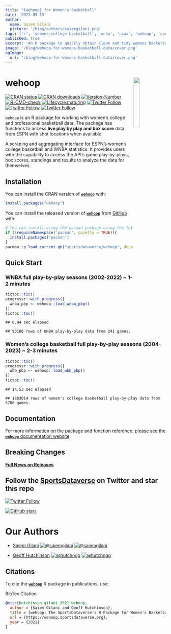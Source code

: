 ---
title: "{wehoop} for Women's Basketball"
date: '2021-05-19'
author:
  name: Saiem Gilani
  picture: '/blog/authors/saiemgilani.png'
tags: ['r', 'womens-college-basketball', 'wnba', 'ncaa', 'wehoop', 'sportsdataverse']
published: true
excerpt: 'An R package to quickly obtain clean and tidy womens basketball play by play data.'
image: '/blog/wehoop-for-womens-basketball-data/cover.png'
ogImage:
  url: '/blog/wehoop-for-womens-basketball-data/cover.png'
---

# wehoop <a href='https://wehoop.sportsdataverse.org'><img src="https://raw.githubusercontent.com/sportsdataverse/wehoop/main/logo.png" align="right"  width="20%" min-width="100px"/></a>

[![CRAN
status](https://img.shields.io/badge/dynamic/json?style=for-the-badge&color=success&label=CRAN%20version&prefix=v&query=%24.Version&url=https%3A%2F%2Fcrandb.r-pkg.org%2Fwehoop)](https://CRAN.R-project.org/package=wehoop)
[![CRAN
downloads](https://img.shields.io/badge/dynamic/json?style=for-the-badge&color=success&label=Downloads&query=%24%5B0%5D.downloads&url=https%3A%2F%2Fcranlogs.r-pkg.org%2Fdownloads%2Ftotal%2F2021-10-26%3Alast-day%2Fwehoop)](https://CRAN.R-project.org/package=wehoop)
[![Version-Number](https://img.shields.io/github/r-package/v/sportsdataverse/wehoop?label=wehoop&logo=R&style=for-the-badge)](https://github.com/sportsdataverse/wehoop)
[![R-CMD-check](https://img.shields.io/github/actions/workflow/status/sportsdataverse/wehoop/R-CMD-check.yaml?branch=main&label=R-CMD-Check&logo=R&logoColor=white&style=for-the-badge)](https://github.com/sportsdataverse/wehoop/actions/workflows/R-CMD-check.yaml)
[![Lifecycle:maturing](https://img.shields.io/badge/lifecycle-maturing-blue.svg?style=for-the-badge&logo=github)](https://github.com/sportsdataverse/wehoop)
[![Twitter
Follow](https://img.shields.io/twitter/follow/saiemgilani?color=blue&label=%40saiemgilani&logo=twitter&style=for-the-badge)](https://twitter.com/saiemgilani)
[![Twitter
Follow](https://img.shields.io/twitter/follow/hutchngo?color=blue&label=%40hutchngo&logo=twitter&style=for-the-badge)](https://twitter.com/hutchngo)
[![Twitter
Follow](https://img.shields.io/twitter/follow/SportsDataverse?color=blue&label=%40SportsDataverse&logo=twitter&style=for-the-badge)](https://twitter.com/SportsDataverse)


`wehoop` is an R package for working with women’s college and
professional basketball data. The package has functions to access **live
play by play and box score** data from ESPN with shot locations when
available.

A scraping and aggregating interface for ESPN’s women’s college
basketball and WNBA statistics. It provides users with the capability to
access the API’s game play-by-plays, box scores, standings and results
to analyze the data for themselves.

## **Installation**

You can install the CRAN version of
[**`wehoop`**](https://CRAN.R-project.org/package=wehoop) with:

``` r
install.packages("wehoop")
```

You can install the released version of
[**`wehoop`**](https://github.com/sportsdataverse/wehoop) from
[GitHub](https://github.com/sportsdataverse/wehoop) with:

``` r
# You can install using the pacman package using the following code:
if (!requireNamespace('pacman', quietly = TRUE)){
  install.packages('pacman')
}
pacman::p_load_current_gh("sportsdataverse/wehoop", dependencies = TRUE, update = TRUE)
```

## **Quick Start**

### **WNBA full play-by-play seasons (2002-2022) \~ 1-2 minutes**

``` r
tictoc::tic()
progressr::with_progress({
  wnba_pbp <- wehoop::load_wnba_pbp()
})
tictoc::toc()
```

    ## 0.94 sec elapsed

    ## 93166 rows of WNBA play-by-play data from 241 games.

### **Women’s college basketball full play-by-play seasons (2004-2023) \~ 2-3 minutes**

``` r
tictoc::tic()
progressr::with_progress({
  wbb_pbp <- wehoop::load_wbb_pbp()
})
tictoc::toc()
```

    ## 14.53 sec elapsed

    ## 1883014 rows of women's college basketball play-by-play data from 5700 games.

## **Documentation**

For more information on the package and function reference, please see
the [**`wehoop`** documentation
website](https://wehoop.sportsdataverse.org).

## **Breaking Changes**

[**Full News on
Releases**](https://wehoop.sportsdataverse.org/news/index.html)

## Follow the [SportsDataverse](https://twitter.com/SportsDataverse) on Twitter and star this repo

[![Twitter
Follow](https://img.shields.io/twitter/follow/SportsDataverse?color=blue&label=%40SportsDataverse&logo=twitter&style=for-the-badge)](https://twitter.com/SportsDataverse)

[![GitHub
stars](https://img.shields.io/github/stars/sportsdataverse/wehoop.svg?color=eee&logo=github&style=for-the-badge&label=Star%20wehoop&maxAge=2592000)](https://github.com/sportsdataverse/wehoop/stargazers/)

# **Our Authors**

-   [Saiem Gilani](https://twitter.com/saiemgilani)
    <a href="https://twitter.com/saiemgilani" target="blank"><img src="https://img.shields.io/twitter/follow/saiemgilani?color=blue&label=%40saiemgilani&logo=twitter&style=for-the-badge" alt="@saiemgilani" /></a>
    <a href="https://github.com/saiemgilani" target="blank"><img src="https://img.shields.io/github/followers/saiemgilani?color=eee&logo=Github&style=for-the-badge" alt="@saiemgilani" /></a>

-   [Geoff Hutchinson](https://twitter.com/hutchngo)
    <a href="https://twitter.com/hutchngo" target="blank"><img src="https://img.shields.io/twitter/follow/hutchngo?color=blue&label=%40hutchngo&logo=twitter&style=for-the-badge" alt="@hutchngo" /></a>
    <a href="https://github.com/hutchngo" target="blank"><img src="https://img.shields.io/github/followers/hutchngo?color=eee&logo=Github&style=for-the-badge" alt="@hutchngo" /></a>

## **Citations**

To cite the [**`wehoop`**](https://wehoop.sportsdataverse.org) R package
in publications, use:

BibTex Citation

``` bibtex
@misc{hutchinson_gilani_2021_wehoop,
  author = {Saiem Gilani and Geoff Hutchinson},
  title = {wehoop: The SportsDataverse's R Package for Women's Basketball Data.},
  url = {https://wehoop.sportsdataverse.org},
  year = {2021}
}
```
